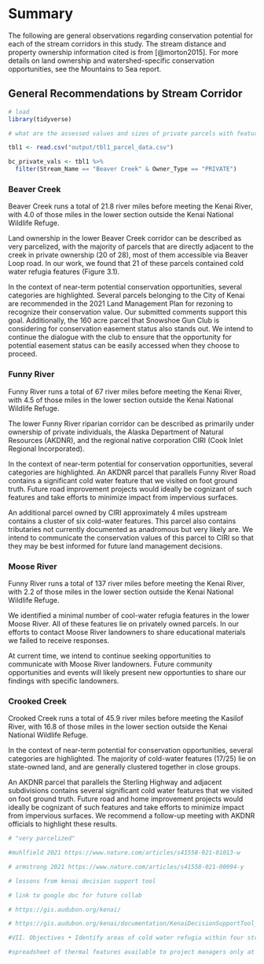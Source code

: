 # Summary

The following are general observations regarding conservation potential for each of the stream corridors in this study. The stream distance and property ownership information cited is from [@morton2015]. For more details on land ownership and watershed-specific conservation opportunities, see the Mountains to Sea report.

## General Recommendations by Stream Corridor

```r
# load
library(tidyverse)

# what are the assessed values and sizes of private parcels with features in each of the corridors?

tbl1 <- read.csv("output/tbl1_parcel_data.csv")

bc_private_vals <- tbl1 %>%
  filter(Stream_Name == "Beaver Creek" & Owner_Type == "PRIVATE")
```

### Beaver Creek

Beaver Creek runs a total of 21.8 river miles before meeting the Kenai River, with 4.0 of those miles in the lower section outside the Kenai National Wildlife Refuge.

Land ownership in the lower Beaver Creek corridor can be described as very parcelized, with the majority of parcels that are directly adjacent to the creek in private ownership (20 of 28), most of them accessible via Beaver Loop road. In our work, we found that 21 of these parcels contained cold water refugia features (Figure 3.1).

In the context of near-term potential conservation opportunities, several categories are highlighted. Several parcels belonging to the City of Kenai are recommended in the 2021 Land Management Plan for rezoning to recognize their conservation value. Our submitted comments support this goal. Additionally, the 160 acre parcel that Snowshoe Gun Club is considering for conservation easement status also stands out. We intend to continue the dialogue with the club to ensure that the opportunity for potential easement status can be easily accessed when they choose to proceed.

### Funny River

Funny River runs a total of 67 river miles before meeting the Kenai River, with 4.5 of those miles in the lower section outside the Kenai National Wildlife Refuge.

The lower Funny River riparian corridor can be described as primarily under ownership of private individuals, the Alaska Department of Natural Resources (AKDNR), and the regional native corporation CIRI (Cook Inlet Regional Incorporated).

In the context of near-term potential for conservation opportunities, several categories are highlighted. An AKDNR parcel that parallels Funny River Road contains a significant cold water feature that we visited on foot ground truth. Future road improvement projects would ideally be cognizant of such features and take efforts to minimize impact from impervious surfaces.

An additional parcel owned by CIRI approximately 4 miles upstream contains a cluster of six cold-water features. This parcel also contains tributaries not currently documented as anadromous but very likely are. We intend to communicate the conservation values of this parcel to CIRI so that they may be best informed for future land management decisions.

### Moose River

Funny River runs a total of 137 river miles before meeting the Kenai River, with 2.2 of those miles in the lower section outside the Kenai National Wildlife Refuge.

We identified a minimal number of cool-water refugia features in the lower Moose River. All of these features lie on privately owned parcels. In our efforts to contact Moose River landowners to share educational materials we failed to receive responses.

At current time, we intend to continue seeking opportunities to communicate with Moose River landowners. Future community opportunities and events will likely present new opportunties to share our findings with specific landowners.

### Crooked Creek

Crooked Creek runs a total of 45.9 river miles before meeting the Kasilof River, with 16.8 of those miles in the lower section outside the Kenai National Wildlife Refuge.

In the context of near-term potential for conservation opportunities, several categories are highlighted. The majority of cold-water features (17/25) lie on state-owned land, and are generally clustered together in close groups.

An AKDNR parcel that parallels the Sterling Highway and adjacent subdivisions contains several significant cold water features that we visited on foot ground truth. Future road and home improvement projects would ideally be cognizant of such features and take efforts to minimize impact from impervious surfaces. We recommend a follow-up meeting with AKDNR officials to highlight these results.

```r

# "very parcelized"

#muhlfield 2021 https://www.nature.com/articles/s41558-021-01013-w

# armstrong 2021 https://www.nature.com/articles/s41558-021-00994-y

# lessons from kenai decision support tool

# link to google doc for future collab

# https://gis.audubon.org/kenai/

# https://gis.audubon.org/kenai/documentation/KenaiDecisionSupportTool_UsersManual_9Jan2014.pdf

#VII. Objectives • Identify areas of cold water refugia within four streams on the Kenai Peninsula using TIR imagery • Initiate discussion with landowners about potential land conservation efforts

#spreadsheet of thermal features available to project managers only at the moment to presver landowner privacy


```

